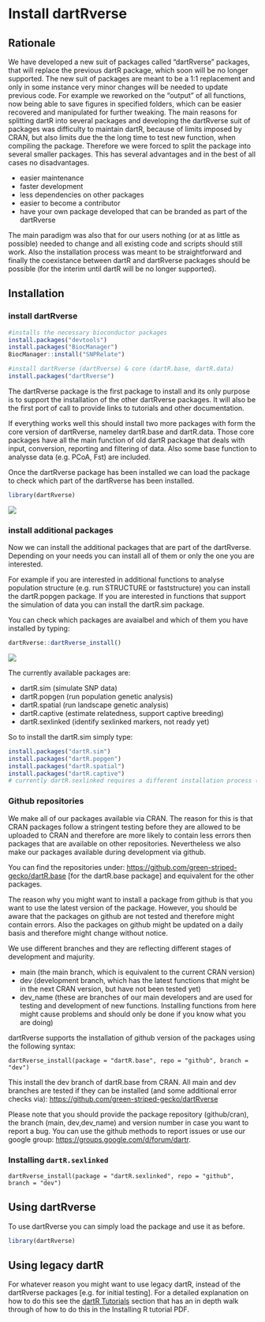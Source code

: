 # Install dartRverse {.unnumbered}

## Rationale

We have developed a new suit of packages called "dartRverse" packages, that will replace the previous dartR package, which soon will be no longer supported. The new suit of packages are meant to be a 1:1 replacement and only in some instance very minor changes will be needed to update previous code. For example we reworked on the "output" of all functions, now being able to save figures in specified folders, which can be easier recovered and manipulated for further tweaking. The main reasons for splitting dartR into several packages and developing the dartRverse suit of packages was difficulty to maintain dartR, because of limits imposed by CRAN, but also limits due the the long time to test new function, when compiling the package. Therefore we were forced to split the package into several smaller packages. This has several advantages and in the best of all cases no disadvantages.

-   easier maintenance
-   faster development
-   less dependencies on other packages
-   easier to become a contributor
-   have your own package developed that can be branded as part of the dartRverse

The main paradigm was also that for our users nothing (or at as little as possible) needed to change and all existing code and scripts should still work. Also the installation process was meant to be straightforward and finally the coexistance between dartR and dartRverse packages should be possible (for the interim until dartR will be no longer supported).

## Installation

### install dartRverse

```r

#installs the necessary bioconductor packages
install.packages("devtools")
install.packages("BiocManager")
BiocManager::install("SNPRelate")

#install dartRverse (dartRverse) & core (dartR.base, dartR.data)
install.packages("dartRverse")

```

The dartRverse package is the first package to install and its only purpose is to support the installation of the other dartRverse packages. It will also be the first port of call to provide links to tutorials and other documentation.

If everything works well this should install two more packages with form the core version of dartRverse, nameley dartR.base and dartR.data. Those core packages have all the main function of old dartR package that deals with input, conversion, reporting and filtering of data. Also some base function to analysse data (e.g. PCoA, Fst) are included.

Once the dartRverse package has been installed we can load the package to check which part of the dartRverse has been installed.

```r
library(dartRverse)
```

![](images/dartRverse.png){fig-align="left"}

### install additional packages

Now we can install the additional packages that are part of the dartRverse. Depending on your needs you can install all of them or only the one you are interested.

For example if you are interested in additional functions to analyse population structure (e.g. run STRUCTURE or faststructure) you can install the dartR.popgen package. If you are interested in functions that support the simulation of data you can install the dartR.sim package.

You can check which packages are avaialbel and which of them you have installed by typing:

```r
dartRverse::dartRverse_install()

```

![](images/dartRverse_install.png){fig-align="left"}

The currently available packages are:

-   dartR.sim (simulate SNP data)
-   dartR.popgen (run population genetic analysis)
-   dartR.spatial (run landscape genetic analysis)
-   dartR.captive (estimate relatedness, support captive breeding)
-   dartR.sexlinked (identify sexlinked markers, not ready yet)

So to install the dartR.sim simply type:

```r

install.packages("dartR.sim")
install.packages("dartR.popgen")
install.packages("dartR.spatial")
install.packages("dartR.captive")
# currently dartR.sexlinked requires a different installation process (see below)
```

### Github repositories

We make all of our packages available via CRAN. The reason for this is that CRAN packages follow a stringent testing before they are allowed to be uploaded to CRAN and therefore are more likely to contain less errors then packages that are available on other repositories. Nevertheless we also make our packages available during development via github.

You can find the repositories under: <https://github.com/green-striped-gecko/dartR.base> \[for the dartR.base package\] and equivalent for the other packages.

The reason why you might want to install a package from github is that you want to use the latest version of the package. However, you should be aware that the packages on github are not tested and therefore might contain errors. Also the packages on github might be updated on a daily basis and therefore might change without notice.

We use different branches and they are reflecting different stages of development and majurity.

-   main (the main branch, which is equivalent to the current CRAN version)
-   dev (development branch, which has the latest functions that might be in the next CRAN version, but have not been tested yet)
-   dev_name (these are branches of our main developers and are used for testing and development of new functions. Installing functions from here might cause problems and should only be done if you know what you are doing)

dartRverse supports the installation of github version of the packages using the following syntax:

`dartRverse_install(package = "dartR.base", repo = "github", branch = "dev")`

This install the dev branch of dartR.base from CRAN. All main and dev branches are tested if they can be installed (and some additional error checks via): <https://github.com/green-striped-gecko/dartRverse>

Please note that you should provide the package repository (github/cran), the branch (main, dev,dev_name) and version number in case you want to report a bug. You can use the github methods to report issues or use our google group: <https://groups.google.com/d/forum/dartr>.

### Installing `dartR.sexlinked`

`dartRverse_install(package = "dartR.sexlinked", repo = "github", branch = "dev")`

## Using dartRverse

To use dartRverse you can simply load the package and use it as before.

```r
library(dartRverse)
```


## Using legacy dartR

For whatever reason you might want to use legacy dartR, instead of the dartRverse packages \[e.g. for initial testing\]. For a detailed explanation on how to do this see the [dartR Tutorials](tutorials.qmd) section that has an in depth walk through of how to do this in the Installing R tutorial PDF.

